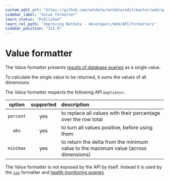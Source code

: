 ```yaml
---
custom_edit_url: "https://github.com/netdata/netdata/edit/master/web/api/formatters/value/README.md"
sidebar_label: "Value formatter"
learn_status: "Published"
learn_rel_path: "Improving Netdata - developers/Web/API/Formatters"
sidebar_position: "332.0"
---
```



# Value formatter

The Value formatter presents [results of database queries](/docs/exporting-data/rest-api-for-database-queries) as a single value.

To calculate the single value to be returned, it sums the values of all dimensions.

The Value formatter respects the following API `&options=`:

| option    | supported | description |
|:----:     |:-------:  |:----------  |
| `percent` | yes       | to replace all values with their percentage over the row total|
| `abs`     | yes       | to turn all values positive, before using them |
| `min2max` | yes       | to return the delta from the minimum value to the maximum value (across dimensions)|

The Value formatter is not exposed by the API by itself.
Instead it is used by the [`ssv`](/docs/improving-netdata---developers/web/api/formatters/ssv-formatter) formatter
and [health monitoring queries](/docs/alerts-and-notifications).


